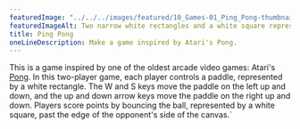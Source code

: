 ---
featuredImage: "../../../images/featured/10_Games-01_Ping_Pong-thumbnail.png"
featuredImageAlt: Two narrow white rectangles and a white square representing the paddles and ball in a game of ping pong
title: Ping Pong
oneLineDescription: Make a game inspired by Atari's Pong.
---

This is a game inspired by one of the oldest arcade video
games: Atari's
<a href="https://en.wikipedia.org/wiki/Pong" target="_blank">Pong</a>.
In this two-player game, each player controls a paddle, represented by a
white rectangle. The W and S keys move the paddle on the left up and down,
and the up and down arrow keys move the paddle on the right up and down.
Players score points by bouncing the ball, represented by a white square,
past the edge of the opponent's side of the canvas.`